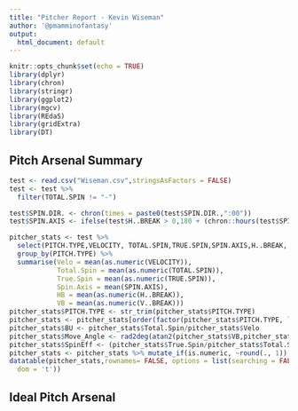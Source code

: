 ```yaml
---
title: "Pitcher Report - Kevin Wiseman"
author: '@pmamminofantasy'
output:
  html_document: default
---
```


```r
knitr::opts_chunk$set(echo = TRUE)
library(dplyr)
library(chron)
library(stringr)
library(ggplot2)
library(mgcv)
library(REdaS)
library(gridExtra)
library(DT)
```

## Pitch Arsenal Summary


```r
test <- read.csv("Wiseman.csv",stringsAsFactors = FALSE)
test <- test %>%
  filter(TOTAL.SPIN != "-")

test$SPIN.DIR. <- chron(times = paste0(test$SPIN.DIR.,":00"))
test$SPIN.AXIS <- ifelse(test$H..BREAK > 0,180 + (chron::hours(test$SPIN.DIR.)*30) + (chron::minutes(test$SPIN.DIR.)/2),(chron::hours(test$SPIN.DIR.)*30) - 180 + (chron::minutes(test$SPIN.DIR.)/2))

pitcher_stats <- test %>% 
  select(PITCH.TYPE,VELOCITY, TOTAL.SPIN,TRUE.SPIN,SPIN.AXIS,H..BREAK, V..BREAK) %>%
  group_by(PITCH.TYPE) %>%
  summarise(Velo = mean(as.numeric(VELOCITY)), 
            Total.Spin = mean(as.numeric(TOTAL.SPIN)), 
            True.Spin = mean(as.numeric(TRUE.SPIN)),
            Spin.Axis = mean(SPIN.AXIS),
            HB = mean(as.numeric(H..BREAK)), 
            VB = mean(as.numeric(V..BREAK)))
pitcher_stats$PITCH.TYPE <- str_trim(pitcher_stats$PITCH.TYPE)
pitcher_stats <- pitcher_stats[order(factor(pitcher_stats$PITCH.TYPE, levels = c("FB","CH","CV","SL"))), ]
pitcher_stats$BU <- pitcher_stats$Total.Spin/pitcher_stats$Velo  
pitcher_stats$Move_Angle <- rad2deg(atan2(pitcher_stats$VB,pitcher_stats$HB))
pitcher_stats$SpinEff <- (pitcher_stats$True.Spin/pitcher_stats$Total.Spin)*100
pitcher_stats <- pitcher_stats %>% mutate_if(is.numeric, ~round(., 1))
datatable(pitcher_stats,rownames= FALSE, options = list(searching = FALSE,
  dom = 't'))
```

## Ideal Pitch Arsenal 
```r


```

